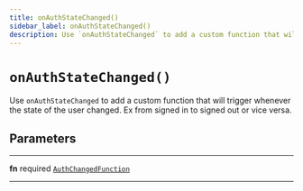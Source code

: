 ```yaml
---
title: onAuthStateChanged()
sidebar_label: onAuthStateChanged()
description: Use `onAuthStateChanged` to add a custom function that will trigger whenever the state of the user changed. Ex from signed in to signed out or vice versa.
---
```


# `onAuthStateChanged()`

Use `onAuthStateChanged` to add a custom function that will trigger
whenever the state of the user changed. Ex from signed in to signed out or
vice versa.

## Parameters

---

**<span className="parameter-name">fn</span>** <span className="optional-status">required</span> [`AuthChangedFunction`](/reference/javascript/auth/types/auth-changed-function)

---
